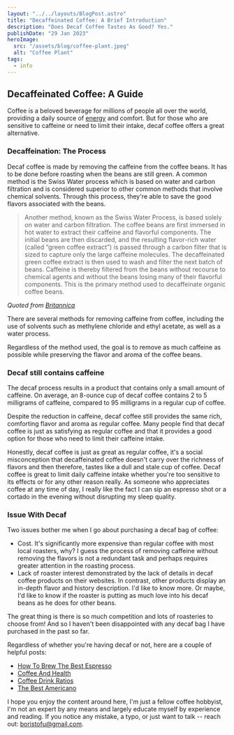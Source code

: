 ```yaml
---
layout: "../../layouts/BlogPost.astro"
title: "Decaffeinated Coffee: A Brief Introduction"
description: "Does Decaf Coffee Tastes As Good? Yes."
publishDate: "29 Jan 2023"
heroImage:
  src: "/assets/blog/coffee-plant.jpeg"
  alt: "Coffee Plant"
tags:
  - info
---
```


## Decaffeinated Coffee: A Guide

Coffee is a beloved beverage for millions of people all over the world, providing a daily source of [energy](https://science.howstuffworks.com/caffeine4.htm) and comfort. But for those who are sensitive to caffeine or need to limit their intake, decaf coffee offers a great alternative.

### Decaffeination: The Process
Decaf coffee is made by removing the caffeine from the coffee beans. It has to be done before roasting when the beans are still green.  A common method is the Swiss Water process which is based on water and carbon filtration and is considered superior to other common methods that involve chemical solvents. Through this process, they're able to save the good flavors associated with the beans.

> Another method, known as the Swiss Water Process, is based solely on water and carbon filtration. The coffee beans are first immersed in hot water to extract their caffeine and flavorful components. The initial beans are then discarded, and the resulting flavor-rich water (called “green coffee extract”) is passed through a carbon filter that is sized to capture only the large caffeine molecules. The decaffeinated green coffee extract is then used to wash and filter the next batch of beans. Caffeine is thereby filtered from the beans without recourse to chemical agents and without the beans losing many of their flavorful components. This is the primary method used to decaffeinate organic coffee beans.

*Quoted from [Britannica](https://www.britannica.com/story/how-is-coffee-decaffeinated)*

There are several methods for removing caffeine from coffee, including the use of solvents such as methylene chloride and ethyl acetate, as well as a water process. 

Regardless of the method used, the goal is to remove as much caffeine as possible while preserving the flavor and aroma of the coffee beans.

### Decaf still contains caffeine
The decaf process results in a product that contains only a small amount of caffeine. On average, an 8-ounce cup of decaf coffee contains 2 to 5 milligrams of caffeine, compared to 95 milligrams in a regular cup of coffee.

Despite the reduction in caffeine, decaf coffee still provides the same rich, comforting flavor and aroma as regular coffee. Many people find that decaf coffee is just as satisfying as regular coffee and that it provides a good option for those who need to limit their caffeine intake.

Honestly, decaf coffee is just as great as regular coffee, it's a social misconception that decaffeinated coffee doesn't carry over the richness of flavors and then therefore, tastes like a dull and stale cup of coffee. Decaf coffee is great to limit daily caffeine intake whether you're too sensitive to its effects or for any other reason really. As someone who appreciates coffee at any time of day, I really like the fact I can sip an espresso shot or a cortado in the evening without disrupting my sleep quality.

### Issue With Decaf
Two issues bother me when I go about purchasing a decaf bag of coffee:
- Cost. It's significantly more expensive than regular coffee with most local roasters, why? I guess the process of removing caffeine without removing the flavors is not a redundant task and perhaps requires greater attention in the roasting process.
- Lack of roaster interest demonstrated by the lack of details in decaf coffee products on their websites. In contrast, other products display an in-depth flavor and history description. I'd like to know more. Or maybe, I'd like to know if the roaster is putting as much love into his decaf beans as he does for other beans.

The great thing is there is so much competition and lots of roasteries to choose from! And so I haven't been disappointed with any decaf bag I have purchased in the past so far.



Regardless of whether you're having decaf or not, here are a couple of helpful posts:

- [How To Brew The Best Espresso](/posts/guides/how-to-brew-the-best-espresso-shot/)
- [Coffee And Health](https://drippingcoffee.com/posts/coffee-and-health)
- [Coffee Drink Ratios](https://drippingcoffee.com/posts/coffee-and-ratios)
- [The Best Americano](https://drippingcoffee.com/posts/upside-down-americano)


I hope you enjoy the content around here, I'm just a fellow coffee hobbyist, I'm not an expert by any means and largely educate myself by experience and reading. If you notice any mistake, a typo, or just want to talk -- reach out: boristofu@gmail.com.